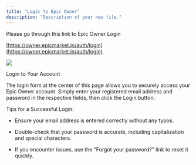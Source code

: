 ```yaml
---
title: "Logic to Epic Owner"
description: "Description of your new file."
---
```


Please go through this link to Epic Owner Login

[https://owner.epicmarket.in/auth/login](https://owner.epicmarket.in/auth/login)

![](/Login.png)

Login to Your Account

The login form at the center of this page allows you to securely access your Epic Owner account. Simply enter your registered email address and password in the respective fields, then click the Login button.

Tips for a Successful Login:

* Ensure your email address is entered correctly without any typos.

* Double-check that your password is accurate, including capitalization and special characters.

* If you encounter issues, use the "Forgot your password?" link to reset it quickly.